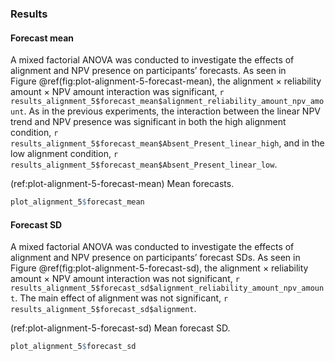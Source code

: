 ### Results

#### Forecast mean

A mixed factorial ANOVA was conducted to investigate the effects of alignment
and NPV presence on participants’ forecasts. As seen in
Figure \@ref(fig:plot-alignment-5-forecast-mean), the alignment $\times$
reliability amount $\times$ NPV amount interaction was significant,
`r results_alignment_5$forecast_mean$alignment_reliability_amount_npv_amount`.
As in the previous experiments, the interaction between the linear
NPV trend and NPV presence was significant in both the high alignment condition,
`r results_alignment_5$forecast_mean$Absent_Present_linear_high`, and in the
low alignment condition,
`r results_alignment_5$forecast_mean$Absent_Present_linear_low`.

(ref:plot-alignment-5-forecast-mean) Mean forecasts.

```r
plot_alignment_5$forecast_mean
```

#### Forecast SD {#forecast-sd-alignment-5}

A mixed factorial ANOVA was conducted to investigate the effects of alignment
and NPV presence on participants’ forecast SDs. As seen in
Figure \@ref(fig:plot-alignment-5-forecast-sd), the alignment $\times$
reliability amount $\times$ NPV amount interaction was not significant,
`r results_alignment_5$forecast_sd$alignment_reliability_amount_npv_amount`. The
main effect of alignment was not significant,
`r results_alignment_5$forecast_sd$alignment`.

(ref:plot-alignment-5-forecast-sd) Mean forecast SD.

```r
plot_alignment_5$forecast_sd
```
